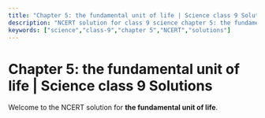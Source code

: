 ```yaml
---
title: "Chapter 5: the fundamental unit of life | Science class 9 Solutions"
description: "NCERT solution for class 9 science chapter 5: the fundamental unit of life."
keywords: ["science","class-9","chapter 5","NCERT","solutions"]
---
```


# Chapter 5: the fundamental unit of life | Science class 9 Solutions

Welcome to the NCERT solution for **the fundamental unit of life**.
